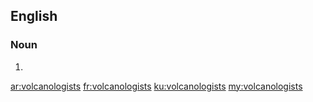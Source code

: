 ==English==

===Noun===
{{head|en|plural}}

# {{plural of|volcanologist|lang=en}}

[[ar:volcanologists]]
[[fr:volcanologists]]
[[ku:volcanologists]]
[[my:volcanologists]]